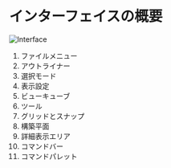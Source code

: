 # インターフェイスの概要

![Interface](./img/interface.png)

1. ファイルメニュー
2. アウトライナー
3. 選択モード
4. 表示設定
5. ビューキューブ
6. ツール
7. グリッドとスナップ
8. 構築平面
9. 詳細表示エリア
10. コマンドバー
11. コマンドパレット
